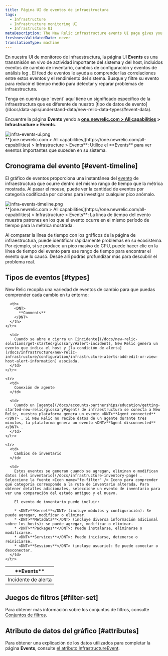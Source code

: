 ```yaml
---
title: Página UI de eventos de infraestructura
tags:
  - Infrastructure
  - Infrastructure monitoring UI
  - Infrastructure UI
metaDescription: The New Relic infrastructure events UI page gives you a unified timeline of important changes and events in your architecture.
freshnessValidatedDate: never
translationType: machine
---
```


En nuestra UI de monitoreo de infraestructura, la página UI <DNT>**Events**</DNT> es una transmisión en vivo de actividad importante del sistema y del host, incluidos eventos de cambio de inventario, cambios de configuración y eventos de análisis log . El feed de eventos le ayuda a comprender las correlaciones entre estos eventos y el rendimiento del sistema. Busque y filtre su evento para reducir el tiempo medio para detectar y reparar problemas de infraestructura.

<Callout variant="tip">
  Tenga en cuenta que `event` aquí tiene un significado específico de la infraestructura que es diferente de nuestro [tipo de datos de evento](/docs/data-apis/understand-data/new-relic-data-types/#event-data).
</Callout>

Encuentre la página <DNT>**Events**</DNT> yendo a <DNT>**[one.newrelic.com &gt; All capabilities](https://one.newrelic.com/all-capabilities) &gt; Infrastructure &gt; Events**</DNT>.

<img title="infra-events-ui.png" alt="infra-events-ui.png" src="/images/infrastructure_screenshot-crop_events.webp" />

<figcaption>
  <DNT>**[one.newrelic.com &gt; All capabilities](https://one.newrelic.com/all-capabilities) &gt; Infrastructure &gt; Events**</DNT>: Utilice el <DNT>**Events**</DNT> para ver eventos importantes que suceden en su sistema.
</figcaption>

## Cronograma del evento [#event-timeline]

El gráfico de eventos proporciona una instantánea del [evento](/docs/infrastructure/new-relic-infrastructure/infrastructure-ui-pages/infrastructure-events-page) de infraestructura que ocurre dentro del mismo rango de tiempo que la métrica mostrada. Al pasar el mouse, puede ver la cantidad de eventos por categoría codificada por colores para investigar cualquier pico anómalo.

<img title="infra-events-timeline.png" alt="infra-events-timeline.png" src="/images/infrastructure_screenshot-crop_events-timeline.webp" />

<figcaption>
  <DNT>**[one.newrelic.com &gt; All capabilities](https://one.newrelic.com/all-capabilities) &gt; Infrastructure &gt; Events**</DNT>: La línea de tiempo del evento muestra patrones en los que el evento ocurre en el mismo período de tiempo para la métrica mostrada.
</figcaption>

Al comparar la línea de tiempo con los gráficos de la página de infraestructura, puede identificar rápidamente problemas en su ecosistema. Por ejemplo, si se produce un pico masivo de CPU, puede hacer clic en la línea de tiempo del evento para ese rango de tiempo para encontrar el evento que lo causó. Desde allí podrás profundizar más para descubrir el problema real.

## Tipos de eventos [#types]

New Relic recopila una variedad de eventos de cambio para que puedas comprender cada cambio en tu entorno:

<table>
  <thead>
    <tr>
      <th style={{ width: "200px" }}>
        <DNT>
          **Events**
        </DNT>
      </th>

      <th>
        <DNT>
          **Comments**
        </DNT>
      </th>
    </tr>
  </thead>

  <tbody>
    <tr>
      <td>
        Incidente de alerta
      </td>

      <td>
        Cuando se abre o cierra un [incidente](/docs/new-relic-solutions/get-started/glossary/#alert-incident), New Relic genera un evento que indica el host y [la condición de alerta](/docs/infrastructure/new-relic-infrastructure/configuration/infrastructure-alerts-add-edit-or-view-host-alert-information) asociada.
      </td>
    </tr>

    <tr>
      <td>
        Conexión de agente
      </td>

      <td>
        Cuando un [agente](/docs/accounts-partnerships/education/getting-started-new-relic/glossary#agent) de infraestructura se conecta a New Relic, nuestra plataforma genera un evento <DNT>**Agent connected**</DNT> . Si New Relic no recibe datos de un agente durante tres minutos, la plataforma genera un evento <DNT>**Agent disconnected**</DNT> .
      </td>
    </tr>

    <tr>
      <td>
        Cambios de inventario
      </td>

      <td>
        Estos eventos se generan cuando se agregan, eliminan o modifican datos [del inventario](/docs/infrastructure-inventory-page) . Seleccione la fuente <Icon name="fe-filter" /> Icono para comprender qué categoría corresponde a la ruta de inventario alterada. Para obtener detalles adicionales, seleccione un evento de inventario para ver una comparación del estado antiguo y el nuevo.

        El evento de inventario puede incluir:

        * <DNT>**Kernel**</DNT> (incluye módulos y configuración): Se puede agregar, modificar o eliminar.
        * <DNT>**Metadata**</DNT> (incluye diversa información adicional sobre los hosts): se puede agregar, modificar o eliminar.
        * <DNT>**Packages**</DNT>: Puede instalarse, eliminarse o modificarse.
        * <DNT>**Services**</DNT>: Puede iniciarse, detenerse o reiniciarse.
        * <DNT>**Sessions**</DNT> (incluye usuario): Se puede conectar o desconectar.
      </td>
    </tr>
  </tbody>
</table>

## Juegos de filtros [#filter-set]

Para obtener más información sobre los conjuntos de filtros, consulte [Conjuntos de filtros](/docs/infrastructure/infrastructure-ui-pages/infrastructure-inventory-page-search-your-entire-infrastructure#filter-sets).

## Atributo de datos del gráfico [#attributes]

Para obtener una explicación de los datos utilizados para completar la página <DNT>**Events**</DNT>, consulte [el atributo InfrastructureEvent](/attribute-dictionary/?event=InfrastructureEvent).
